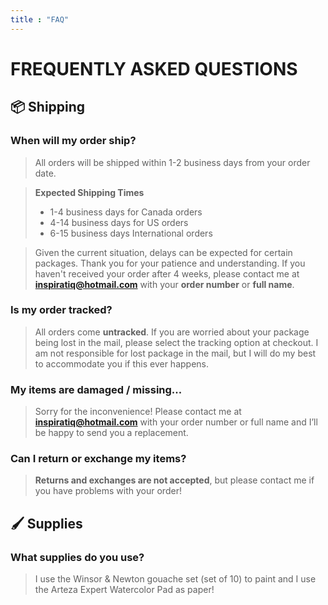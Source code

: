 ```yaml
---
title : "FAQ"
---
```



# FREQUENTLY ASKED QUESTIONS
<TextBubble></TextBubble>

## 📦 Shipping

### When will my order ship?


> All orders will be shipped within 1-2 business days from your order date. 

> **Expected Shipping Times**
> - 1-4 business days for Canada orders
> - 4-14 business days for US orders
> - 6-15 business days International orders

> Given the current situation, delays can be expected for certain packages. Thank you for your patience and understanding. If you haven't received your order after 4 weeks, please contact me at [**inspiratiq@hotmail.com**](mailto:inspiratiq@hotmail.com)  with your **order number** or **full name**.

### Is my order tracked?
> All orders come **untracked**. If you are worried about your package being lost in the mail, please select the tracking option at checkout. I am not responsible for lost package in the mail, but I will do my best to accommodate you if this ever happens. 

### My items are damaged / missing...
> Sorry for the inconvenience! Please contact me at  [**inspiratiq@hotmail.com**](mailto:inspiratiq@hotmail.com) with your order number or full name and I’ll be happy to send you a replacement.

### Can I return or exchange my items?
> **Returns and exchanges are not accepted**, but please contact me if you have problems with your order!

## 🖌️ Supplies
### What supplies do you use?
> I use the Winsor & Newton gouache set (set of 10) to paint and I use the Arteza Expert Watercolor Pad as paper!
